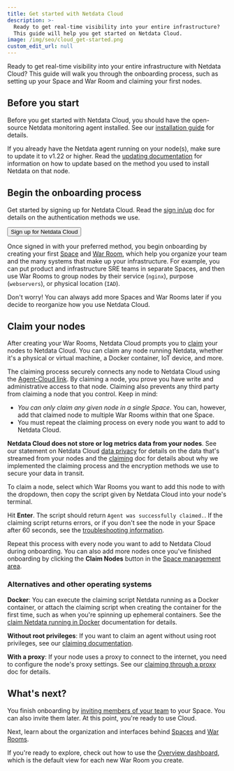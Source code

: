 ```yaml
---
title: Get started with Netdata Cloud
description: >-
  Ready to get real-time visibility into your entire infrastructure? 
  This guide will help you get started on Netdata Cloud.
image: /img/seo/cloud_get-started.png
custom_edit_url: null
---
```



Ready to get real-time visibility into your entire infrastructure with Netdata Cloud? This guide will walk you through
the onboarding process, such as setting up your Space and War Room and claiming your first nodes.

## Before you start

Before you get started with Netdata Cloud, you should have the open-source Netdata monitoring agent installed. See our
[installation guide](/docs/get-started) for details.

If you already have the Netdata agent running on your node(s), make sure to update it to v1.22 or higher. Read the
[updating documentation](/docs/agent/packaging/installer/update/) for information on how to update based on the method
you used to install Netdata on that node.

## Begin the onboarding process

Get started by signing up for Netdata Cloud. Read the [sign in/up](/docs/cloud/manage/sign-in) doc for details on the
authentication methods we use.

<Link to="https://app.netdata.cloud" className="group">
    <button className="relative text-text bg-gray-200 px-4 py-2 rounded">
        <span className="z-10 relative font-semibold group-hover:text-gray-100">Sign up for Netdata Cloud</span>
        <div className="opacity-0 group-hover:opacity-100 transition absolute z-0 inset-0 bg-gradient-to-r from-green to-green-lighter rounded"></div>
    </button>
</Link>

Once signed in with your preferred method, you begin onboarding by creating your first [Space](/docs/cloud/spaces) and
[War Room](/docs/cloud/war-rooms), which help you organize your team and the many systems that make up your
infrastructure. For example, you can put product and infrastructure SRE teams in separate Spaces, and then use War Rooms
to group nodes by their service (`nginx`), purpose (`webservers`), or physical location (`IAD`).

Don't worry! You can always add more Spaces and War Rooms later if you decide to reorganize how you use Netdata Cloud.

## Claim your nodes

After creating your War Rooms, Netdata Cloud prompts you to [claim](/docs/agent/claim) your nodes to Netdata Cloud. You
can claim any node running Netdata, whether it's a physical or virtual machine, a Docker container, IoT device, and
more. 

The claiming process securely connects any node to Netdata Cloud using the [Agent-Cloud link](/docs/agent/aclk). By
claiming a node, you prove you have write and administrative access to that node. Claiming also prevents any third party
from claiming a node that you control. Keep in mind:

- _You can only claim any given node in a single Space_. You can, however, add that claimed node to multiple War Rooms
  within that one Space.
- You must repeat the claiming process on every node you want to add to Netdata Cloud.

<Callout type="notice">

**Netdata Cloud does not store or log metrics data from your nodes**. See our statement on Netdata Cloud [data
privacy](/docs/agent/aclk/#data-privacy) for details on the data that's streamed from your nodes and the
[claiming](/docs/agent/claim) doc for details about why we implemented the claiming process and the encryption methods
we use to secure your data in transit. 

</Callout>

To claim a node, select which War Rooms you want to add this node to with the dropdown, then copy the script given by
Netdata Cloud into your node's terminal.

Hit **Enter**. The script should return `Agent was successfully claimed.`. If the claiming script returns errors, or if
you don't see the node in your Space after 60 seconds, see the [troubleshooting
information](/docs/agent/claim/#troubleshooting).

Repeat this process with every node you want to add to Netdata Cloud during onboarding. You can also add more nodes once
you've finished onboarding by clicking the **Claim Nodes** button in the [Space management
area](/docs/cloud/spaces/#manage-spaces).

### Alternatives and other operating systems

**Docker**: You can execute the claiming script Netdata running as a Docker container, or attach the claiming script
when creating the container for the first time, such as when you're spinning up ephemeral containers. See the [claim
Netdata running in Docker](/docs/agent/claim#claiming-an-agent-running-in-docker) documentation for details.

**Without root privileges**: If you want to claim an agent without using root privileges, see our [claiming
documentation](/docs/agent/claim#claim-an-agent-without-root-privileges).

**With a proxy**: If your node uses a proxy to connect to the internet, you need to configure the node's proxy settings.
See our [claiming through a proxy](/docs/agent/claim#claiming-through-a-proxy) doc for details.

## What's next?

You finish onboarding by [inviting members of your team](/docs/cloud/manage/invite-your-team) to your Space. You
can also invite them later. At this point, you're ready to use Cloud.

Next, learn about the organization and interfaces behind [Spaces](/docs/cloud/spaces) and [War
Rooms](/docs/cloud/war-rooms).

If you're ready to explore, check out how to use the [Overview dashboard](/docs/visualize/overview), which is the
default view for each new War Room you create.
